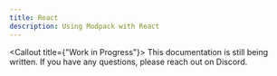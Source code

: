 ```yaml
---
title: React
description: Using Modpack with React
---
```


<Callout title={"Work in Progress"}>
  This documentation is still being written. If you have any questions, please
  reach out on Discord.
</Callout>
